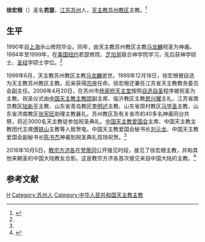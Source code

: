'''徐宏根'''（{{bd|1962年|4月||}}）圣名'''若瑟'''，[[江苏|江苏]][[苏州|苏州]]人，[[天主教苏州教区|天主教苏州教区]]主教。<ref name=js>{{Cite web |url=http://www.sara.gov.cn/xwzx/xwjj/4015.htm |title=江苏省天主教苏州教区举行主教祝圣典礼，国家宗教事务局，2006-04-21 |accessdate=2016-10-15 |archive-date=2016-10-18 |archive-url=https://web.archive.org/web/20161018215213/http://www.sara.gov.cn/xwzx/xwjj/4015.htm |dead-url=no }}</ref>

==生平==
1990年自[[上海|上海]]佘山修院毕业。同年，由天主教苏州教区主教[[马龙麟|马龙麟]]祝圣为神甫。1994年至1999年，在[[美国|美国]][[纽约|纽约]]若瑟修院、[[芝加哥|芝加哥]]联合神学院学习，先后获神学硕士、[[圣经|圣经]]学硕士学位。<ref name=js/>

1999年6月，天主教苏州教区主教[[马龙麟|马龙麟]]逝世。1999年12月18日，徐宏根被自选为天主教苏州教区主教。后来获得[[宗座|宗座]]任命。徐宏根还兼任江苏省天主教教务委员会副主任。2006年4月20日，在苏州市[[杨家桥圣母七苦堂|杨家桥天主堂]]按照[[自选自圣|自选自圣]]程序被祝圣为主教。祝圣仪式由[[中国天主教主教团|中国天主教主教团]]副主席、临沂教区主教[[房兴耀|房兴耀]]主礼，江苏省南京教区[[陆新平|陆新平]]主教、山东省青岛教区[[李明述|李明述]]主教、山东省周村教区[[马学圣|马学圣]]主教、山东省济南教区[[张宪旺|张宪旺]]助理主教襄礼。苏州教区及有关省市的40多名神甫同台共祭，将近3000名天主教徒参加祝圣典礼。[[中国天主教爱国会|中国天主教爱国会]]主席、中国天主教主教团代主席[[傅铁山|傅铁山]]主教等人致贺电，中国天主教爱国会秘书长[[刘元龙|刘元龙]]、中国天主教爱国会副秘书长[[陈书杰|陈书杰]]神甫到祝圣典礼现场祝贺。<ref name=js/>

2016年10月5日，[[教宗方济各|教宗方济各]]在[[梵蒂冈|梵蒂冈]]公开接见时段，接见了徐宏根主教，并和其他来朝圣的中国大陆教友合影。这是教宗方济各首次接见来自中国大陆的主教。<ref>{{Cite web |url=http://www.guancha.cn/europe/2016_10_15_377272.shtml |title=教皇方济各首次公开接见中国大陆主教 惹猜测，观察者网，2016-10-15 |accessdate=2016-10-15 |archive-date=2016-10-18 |archive-url=https://web.archive.org/web/20161018154504/http://www.guancha.cn/europe/2016_10_15_377272.shtml |dead-url=no }}</ref>

==参考文献==
{{reflist}}

{{DEFAULTSORT:Xu徐}}
[[Category:徐姓|H]]
[[Category:苏州人|Category:苏州人]]
[[Category:中华人民共和国天主教主教|Category:中华人民共和国天主教主教]]